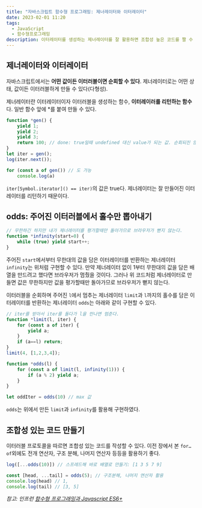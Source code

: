 ```yaml
---
title: "자바스크립트 함수형 프로그래밍: 제너레이터와 이터레이터"
date: 2023-02-01 11:20
tags:
  - JavaScript
  - 함수형프로그래밍
description: 이터레이터를 생성하는 제너레이터를 잘 활용하면 조합성 높은 코드를 짤 수 있다.
---
```


## 제너레이터와 이터레이터

자바스크립트에서는 **어떤 값이든 이터러블이면 순회할 수 있다**. 제너레이터로는 어떤 상태, 값이든 이터러블하게 만들 수 있다(다형성).

제너레이터란 이터레이터이자 이터러블을 생성하는 함수, **이터레이러를 리턴하는 함수**다.
일반 함수 앞에 *를 붙여 만들 수 있다.

```js
function *gen() {
	yield 1;
	yield 2;
	yield 3;
	return 100; // done: true일때 undefined 대신 value가 되는 값. 순회되진 않는다.
}
let iter = gen();
log(iter.next());

for (const a of gen()) // 도 가능
    console.log(a)
```

`iter[Symbol.iterator]() == iter)`의 값은 true다. 제너레이터는 잘 만들어진 이터레이터를 리턴하기 때문이다.

## odds: 주어진 이터러블에서 홀수만 뽑아내기

```js
// 무한하긴 하지만 내가 제너레이터를 평가할때만 돌아가므로 브라우저가 뻗지 않는다.
function *infinity(start=0) {
	while (true) yield start++;
}
```

주어진 `start`에서부터 무한대의 값을 담은 이터레이터를 반환하는 제너레이터 `infinity`는 위처럼 구현할 수 있다.
만약 제너레이터 없이 1부터 무한대의 값을 담은 배열을 만드려고 했다면 브라우저가 멈췄을 것이다.
그러나 위 코드처럼 제너레이터로 만들면 값은 무한하지만 값을 평가할때만 돌아가므로 브라우저가 뻗지 않는다.

이터러블을 순회하며 주어진 `l`에서 멈추는 제너레이터 `limit`과 `l`까지의 홀수를 담은 이터레이터를 반환하는 제너레이터
`odds`는 아래와 같이 구현할 수 있다.

```js
// iter를 받아서 iter를 돌다가 l을 만나면 멈춘다.
function *limit(l, iter) {
	for (const a of iter) {
		yield a;
	}
	if (a==l) return;
}
limit(4, [1,2,3,4]);

function *odds(l) {
	for (const a of limit(l, infinity(1))) {
		if (a % 2) yield a;
	}
}

let oddIter = odds(10) // max 값
```

`odds`는 위에서 만든 `limit`과 `infinity`를 활용해 구현하였다.

## 조합성 있는 코드 만들기

이터러블 프로토콜을 따르면 조합성 있는 코드를 작성할 수 있다.
이전 장에서 본 `for…of`외에도 전개 연산자, 구조 분해, 나머지 연산자 등등을 활용하기 좋다.

```js
log([...odds(10)]) // 스프레드해 바로 배열로 만들기: [1 3 5 7 9]

const [head, ...tail] = odds(5); // 구조분해, 나머지 연산자 활용
console.log(head) // 1,
console.log(tail) // [3, 5]
```

*참고: 인프런 [함수형 프로그래밍과 Javascript ES6+](https://www.inflearn.com/course/functional-es6)*
